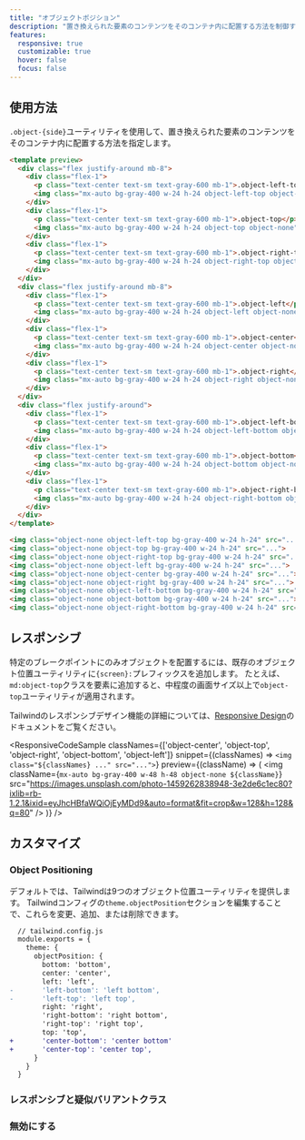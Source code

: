 ```yaml
---
title: "オブジェクトポジション"
description: "置き換えられた要素のコンテンツをそのコンテナ内に配置する方法を制御するためのユーティリティ。"
features:
  responsive: true
  customizable: true
  hover: false
  focus: false
---
```




## 使用方法

`.object-{side}`ユーティリティを使用して、置き換えられた要素のコンテンツをそのコンテナ内に配置する方法を指定します。

```html
<template preview>
  <div class="flex justify-around mb-8">
    <div class="flex-1">
      <p class="text-center text-sm text-gray-600 mb-1">.object-left-top</p>
      <img class="mx-auto bg-gray-400 w-24 h-24 object-left-top object-none" src="https://images.unsplash.com/photo-1459262838948-3e2de6c1ec80?ixlib=rb-1.2.1&ixid=eyJhcHBfaWQiOjEyMDd9&auto=format&fit=crop&w=64&h=64&q=80">
    </div>
    <div class="flex-1">
      <p class="text-center text-sm text-gray-600 mb-1">.object-top</p>
      <img class="mx-auto bg-gray-400 w-24 h-24 object-top object-none" src="https://images.unsplash.com/photo-1459262838948-3e2de6c1ec80?ixlib=rb-1.2.1&ixid=eyJhcHBfaWQiOjEyMDd9&auto=format&fit=crop&w=64&h=64&q=80">
    </div>
    <div class="flex-1">
      <p class="text-center text-sm text-gray-600 mb-1">.object-right-top</p>
      <img class="mx-auto bg-gray-400 w-24 h-24 object-right-top object-none" src="https://images.unsplash.com/photo-1459262838948-3e2de6c1ec80?ixlib=rb-1.2.1&ixid=eyJhcHBfaWQiOjEyMDd9&auto=format&fit=crop&w=64&h=64&q=80">
    </div>
  </div>
  <div class="flex justify-around mb-8">
    <div class="flex-1">
      <p class="text-center text-sm text-gray-600 mb-1">.object-left</p>
      <img class="mx-auto bg-gray-400 w-24 h-24 object-left object-none" src="https://images.unsplash.com/photo-1459262838948-3e2de6c1ec80?ixlib=rb-1.2.1&ixid=eyJhcHBfaWQiOjEyMDd9&auto=format&fit=crop&w=64&h=64&q=80">
    </div>
    <div class="flex-1">
      <p class="text-center text-sm text-gray-600 mb-1">.object-center</p>
      <img class="mx-auto bg-gray-400 w-24 h-24 object-center object-none" src="https://images.unsplash.com/photo-1459262838948-3e2de6c1ec80?ixlib=rb-1.2.1&ixid=eyJhcHBfaWQiOjEyMDd9&auto=format&fit=crop&w=64&h=64&q=80">
    </div>
    <div class="flex-1">
      <p class="text-center text-sm text-gray-600 mb-1">.object-right</p>
      <img class="mx-auto bg-gray-400 w-24 h-24 object-right object-none" src="https://images.unsplash.com/photo-1459262838948-3e2de6c1ec80?ixlib=rb-1.2.1&ixid=eyJhcHBfaWQiOjEyMDd9&auto=format&fit=crop&w=64&h=64&q=80">
    </div>
  </div>
  <div class="flex justify-around">
    <div class="flex-1">
      <p class="text-center text-sm text-gray-600 mb-1">.object-left-bottom</p>
      <img class="mx-auto bg-gray-400 w-24 h-24 object-left-bottom object-none" src="https://images.unsplash.com/photo-1459262838948-3e2de6c1ec80?ixlib=rb-1.2.1&ixid=eyJhcHBfaWQiOjEyMDd9&auto=format&fit=crop&w=64&h=64&q=80">
    </div>
    <div class="flex-1">
      <p class="text-center text-sm text-gray-600 mb-1">.object-bottom</p>
      <img class="mx-auto bg-gray-400 w-24 h-24 object-bottom object-none" src="https://images.unsplash.com/photo-1459262838948-3e2de6c1ec80?ixlib=rb-1.2.1&ixid=eyJhcHBfaWQiOjEyMDd9&auto=format&fit=crop&w=64&h=64&q=80">
    </div>
    <div class="flex-1">
      <p class="text-center text-sm text-gray-600 mb-1">.object-right-bottom</p>
      <img class="mx-auto bg-gray-400 w-24 h-24 object-right-bottom object-none" src="https://images.unsplash.com/photo-1459262838948-3e2de6c1ec80?ixlib=rb-1.2.1&ixid=eyJhcHBfaWQiOjEyMDd9&auto=format&fit=crop&w=64&h=64&q=80">
    </div>
  </div>
</template>

<img class="object-none object-left-top bg-gray-400 w-24 h-24" src="...">
<img class="object-none object-top bg-gray-400 w-24 h-24" src="...">
<img class="object-none object-right-top bg-gray-400 w-24 h-24" src="...">
<img class="object-none object-left bg-gray-400 w-24 h-24" src="...">
<img class="object-none object-center bg-gray-400 w-24 h-24" src="...">
<img class="object-none object-right bg-gray-400 w-24 h-24" src="...">
<img class="object-none object-left-bottom bg-gray-400 w-24 h-24" src="...">
<img class="object-none object-bottom bg-gray-400 w-24 h-24" src="...">
<img class="object-none object-right-bottom bg-gray-400 w-24 h-24" src="...">
```

## レスポンシブ

特定のブレークポイントにのみオブジェクトを配置するには、既存のオブジェクト位置ユーティリティに`{screen}:`プレフィックスを追加します。
たとえば、`md:object-top`クラスを要素に追加すると、中程度の画面サイズ以上で`object-top`ユーティリティが適用されます。

Tailwindのレスポンシブデザイン機能の詳細については、[Responsive Design](/docs/responsive-design)のドキュメントをご覧ください。

<ResponsiveCodeSample
  classNames={['object-center', 'object-top', 'object-right', 'object-bottom', 'object-left']}
  snippet={(classNames) => `
    <img class="${classNames} ..." src="...">
  `}
  preview={(className) => (
    <img className={`mx-auto bg-gray-400 w-48 h-48 object-none ${className}`} src="https://images.unsplash.com/photo-1459262838948-3e2de6c1ec80?ixlib=rb-1.2.1&ixid=eyJhcHBfaWQiOjEyMDd9&auto=format&fit=crop&w=128&h=128&q=80" />
  )}
/>

## カスタマイズ

### Object Positioning

デフォルトでは、Tailwindは9つのオブジェクト位置ユーティリティを提供します。
Tailwindコンフィグの`theme.objectPosition`セクションを編集することで、これらを変更、追加、または削除できます。

```diff
  // tailwind.config.js
  module.exports = {
    theme: {
      objectPosition: {
        bottom: 'bottom',
        center: 'center',
        left: 'left',
-       'left-bottom': 'left bottom',
-       'left-top': 'left top',
        right: 'right',
        'right-bottom': 'right bottom',
        'right-top': 'right top',
        top: 'top',
+       'center-bottom': 'center bottom'
+       'center-top': 'center top',
      }
    }
  }
```

### レスポンシブと疑似バリアントクラス

<Variants plugin="objectPosition" />

### 無効にする

<Disabling plugin="objectPosition" />

